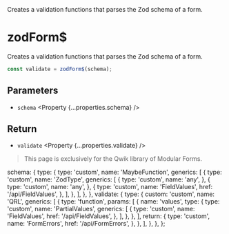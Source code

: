 
<Title>zodForm$</Title>
<Description>
  Creates a validation functions that parses the Zod schema of a form.
</Description>

# zodForm$

<Qwik block>

Creates a validation functions that parses the Zod schema of a form.

```ts
const validate = zodForm$(schema);
```

## Parameters

- `schema` <Property {...properties.schema} />

## Return

- `validate` <Property {...properties.validate} />

</Qwik>

<Solid block>

> This page is exclusively for the Qwik library of Modular Forms.

</Solid>

  schema: {
    type: {
      type: 'custom',
      name: 'MaybeFunction',
      generics: [
        {
          type: 'custom',
          name: 'ZodType',
          generics: [
            {
              type: 'custom',
              name: 'any',
            },
            {
              type: 'custom',
              name: 'any',
            },
            {
              type: 'custom',
              name: 'FieldValues',
              href: '/api/FieldValues',
            },
          ],
        },
      ],
    },
  },
  validate: {
    type: {
      custom: 'custom',
      name: 'QRL',
      generics: [
        {
          type: 'function',
          params: [
            {
              name: 'values',
              type: {
                type: 'custom',
                name: 'PartialValues',
                generics: [
                  {
                    type: 'custom',
                    name: 'FieldValues',
                    href: '/api/FieldValues',
                  },
                ],
              },
            },
          ],
          return: {
            type: 'custom',
            name: 'FormErrors',
            href: '/api/FormErrors',
          },
        },
      ],
    },
  },
};
